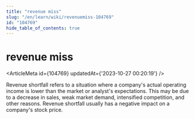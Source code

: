 ```yaml
---
title: "revenue miss"
slug: "/en/learn/wiki/revenuemiss-104769"
id: "104769"
hide_table_of_contents: true
---
```



# revenue miss

<ArticleMeta id={104769} updatedAt={'2023-10-27 00:20:19'} />
<div className='border-solid border-b border-t-0 my-4 border-[var(--ifm-color-gray-300)]' />

Revenue shortfall refers to a situation where a company's actual operating income is lower than the market or analyst's expectations. This may be due to a decrease in sales, weak market demand, intensified competition, and other reasons. Revenue shortfall usually has a negative impact on a company's stock price.

